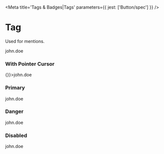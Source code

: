 

<Meta title='Tags & Badges|Tags' parameters={{ jest: ['Button/spec'] }} />

# Tag

Used for mentions.

<Preview>
  <Story name='Default'>
    <Tag>john.doe</Tag>
  </Story>
</Preview>

<Props of={Tag} />

### With Pointer Cursor

<Preview>
  <Story name='Pointer'>
    <Tag onClick={()=>{}}>john.doe</Tag>
  </Story>
</Preview>

### Primary

<Preview>
  <Story name='Primary'>
    <Tag variant='primary'>john.doe</Tag>
  </Story>
</Preview>

### Danger

<Preview>
  <Story name='Danger'>
    <Tag variant='danger'>john.doe</Tag>
  </Story>
</Preview>

### Disabled

<Preview>
  <Story name='Disabled'>
    <Tag disabled>john.doe</Tag>
  </Story>
</Preview>